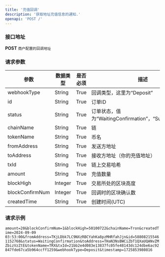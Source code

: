 ```yaml
---
title: '充值回调'
description: '获取地址充值信息的通知.'
openapi: 'POST /'
---
```


### 接口地址  
**POST** `商户配置的回调地址`

### 请求参数

| 参数           | 数据类型 | 是否必须 | 描述                               |
|----------------|----------|----------|------------------------------------|
| webhookType    | String   | True     | 回调类型，这里为“Deposit”          |
| id             | String   | True     | 订单ID                             |
| status         | String   | True     | 订单状态，值为“WaitingConfirmation”，“Success”或“Fail” |
| chainName      | String   | True     | 链                                 |
| tokenName      | String   | True     | 币名                               |
| fromAddress    | String   | True     | 发送方地址                         |
| toAddress      | String   | True     | 接收方地址（你的充值地址）             |
| txId           | String   | True     | 链上交易哈希                       |
| amount         | String   | True     | 充值数量                           |
| blockHigh      | Integer  | True     | 交易所处的区块高度                   |
| blockConfirmNum| Integer  | True     | 回调时的区块确认数                 |
| createdTime    | String   | True     | 创建时间(UTC)                         |

### 请求示例


`amount=20&blockConfirmNum=1&blockHigh=50100722&chainName=Tron&createdTime=2024-09-09 03:53:00&fromAddress=TKjLDbk7LC9NXzRBCYahKa8pzMHRfahJjn&id=588082155461152768&status=WaitingConfirmation&toAddress=THaN3NsBWCiZbT1QXaUQANvZMZbizVzZtE&tokenName=TRX&txId=21bb2e4d083e13837fc05fe48143dc124dbe6ac92847fde67ca5b964ccff1259&webhookType=Deposit&timestamp=1725853980816`